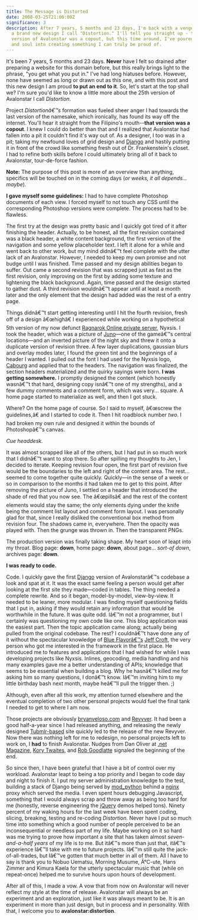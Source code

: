 ```yaml
---
title: The Message is Distorted
date: 2008-03-25T21:00:00Z
significance: 3
description: After 7 years, 5 months and 23 days, I'm back with a vengeance and
  a brand new design I call "Distortion." I'll tell you straight up - the last
  version of Avalonstar was a copout, but this time around, I've poured my heart
  and soul into creating something I can truly be proud of.
---
```


It's been 7 years, 5 months and 23 days. **Never** have I felt so drained after preparing a website for this domain before, but this really brings light to the phrase, "you get what you put in." I've had long hiatuses before. However, none have seemed as long or drawn out as this one, and with this post and this new design I am proud **to put an end to it**. So, let's start at the top shall we? I'm sure you'd like to know a little more about the 25th version of Avalonstar I call _Distortion_.

Project _Distortionâ€™s_ formation was fueled sheer anger I had towards the last version of the namesake, which ironically, has found its way off the internet. You'll hear it straight from the Filipino's mouth--**that version was a copout**. I knew I could do better than that and I realized that Avalonstar had fallen into a pit it couldn't find it's way out of. As a designer, I too was in a pit; taking my newfound loves of grid design and [Django][1] and hastily putting it in front of the crowd like something fresh out of Dr. Frankenstein's closet. I had to refine both skills before I could ultimately bring all of it back to Avalonstar, tour-de-force fashion.

**Note:** The purpose of this post is more of an overview than anything, specifics will be touched on in the coming days (_or weeks, it all depends... maybe_).

**I gave myself some guidelines:** I had to have complete Photoshop documents of each view. I forced myself to not touch any CSS until the corresponding Photoshop versions were complete. The process had to be flawless.

The first try at the design was pretty basic and I quickly got tired of it after finishing the header. Actually, to be honest, all the first revision contained was a black header, a white content background, the first version of the navigation and some yellow placeholder text. I left it alone for a while and went back to other work, but my mind didnâ€™t feel complete with the utter lack of an Avalonstar. However, I needed to keep my own promise and not budge until I was finished. Time passed and my design abilities began to suffer. Out came a second revision that was scrapped just as fast as the first revision, only improving on the first by adding some texture and lightening the black background. Again, time passed and the design started to gather dust. A third revision wouldnâ€™t appear until at least a month later and the only element that the design had added was the rest of a entry page.

Things didnâ€™t start getting interesting until I hit the fourth revision, fresh off of a design â€œhighâ€ I experienced while working on a hypothetical 5th version of my now defunct [Ragnarok Online private server][2], Nyxsis. I took the header, which was a picture of [Juno][3]—one of the gameâ€™s central locations—and an inverted picture of the night sky and threw it onto a duplicate version of revision three. A few layer duplications, gaussian blurs and overlay modes later, I found the green tint and the beginnings of a header I wanted. I pulled out the font I had used for the Nyxsis logo, [Cabourg][4] and applied that to the headers. The navigation was finalized, the section headers materialized and the quirky sayings were born. **I was getting somewhere.** I promptly designed the content (which honestly wasnâ€™t that hard, designing copy isnâ€™t one of my strengths), and a few dummy comments and a comment form, which was very... square. A home page started to materialize as well, and then I got stuck.

Where? On the home page of course. So I said to myself, â€œscrew the guidelines,â€ and I started to code it. Then I hit roadblock number _two_. I had broken my own rule and designed it within the bounds of Photoshopâ€™s canvas.

_Cue headdesk._

It was almost scrapped like all of the others, but I had put in so much work that I didnâ€™t want to stop there. So after spilling my thoughts to Jen, I decided to iterate. Keeping revision four open, the first part of revision five would be the boundaries to the left and right of the content area. The rest... seemed to come together quite quickly. Quickly—in the sense of a week or so in comparison to the months it had taken me to get to this point. After removing the picture of Juno, I settled on a header that introduced the shade of red that you now see. The â€œpillsâ€ and the rest of the content elements would stay the same; the only elements dying under the knife being the comment list layout and comment form layout. I was personally glad for that, since I really disliked the conventional box method from revision four. The shadows came in, everywhere. Then the opacity was played with. Then the grunge was thrown in. Then the transparent PNGs.

The production version was finally taking shape. My heart soon of leapt into my throat. Blog page: **down**, home page: **down**, about page... _sort-of down_, archives page: **down**.

**I was ready to code.**

Code. I quickly gave the first [Django][1] version of Avalonstarâ€™s codebase a look and spat at it. It was the exact same feeling a person would get after looking at the first site they made—coded in tables. The thing needed a complete rewrite. And so it began, model-by-model, view-by-view. It needed to be leaner, more modular. I was finding myself questioning fields that I put in, asking if they would retain any information that would be worthwhile in the future. It was quite odd. Iâ€™m not a programmer, but I certainly was questioning my own code like one. This blog application was the easiest part. Then the topic application came along; actually being pulled from the original codebase. The rest? I couldnâ€™t have done any of it without the spectacular knowledge of [Blue Flavorâ€™s][5] [Jeff Croft][6], the very person who got me interested in the framework in the first place. He introduced me to features and applications that I had wished for while I was developing projects like Nyxsis. Inlines, geocoding, media handling and his many examples gave me a better understanding of APIs; knowledge that seems to be essential when building a blog. Why he hasnâ€™t killed me for asking him so many questions, I donâ€™t know. Iâ€™m inviting him to my little birthday bash next month, maybe heâ€™ll pull the trigger then. ;)

Although, even after all this work, my attention turned elsewhere and the eventual completion of two other personal projects would fuel the final tank I needed to get to where I am now.

Those projects are obviously [bryanveloso.com][7] and [Revyver][8]. It had been a good half-a-year since I had released anything, and releasing the newly designed [Tubmlr-based][9] site quickly led to the release of the new Revyver. Now there was nothing left for me to redesign, no personal projects left to work on, I **had** to finish Avalonstar. Nudges from Dan Oliver at [.net Magazine][10], [Kory Twaites][11], and [Rob Goodlatte][12] signaled the beginning of the end.

So since then, I have been grateful that I have a bit of control over my workload. Avalonstar leapt to being a top priority and I began to code day and night to finish it. I put my server administration knowledge to the test, building a stack of Django being served by [mod_python][13] behind a [nginx][14] proxy which served the media. I even spent hours debugging Javascript, something that I would always scrap and throw away as being too hard for me (honestly, reverse engineering the [jQuery][15] demos helped tons). Ninety percent of my waking hours for the last week have been spent coding, slicing, breaking, testing and re-coding _Distortion_. Never have I put so much time into something which a good number of people perceived to be an inconsequential or needless part of my life. Maybe working on it so hard was me trying to prove how important a site that has taken almost _seven-and-a-half years_ of my life is to me. But itâ€™s more than just that, itâ€™s experience Iâ€™ll take with me to future projects. Iâ€™m still quite the jack-of-all-trades, but Iâ€™ve gotten that much better in all of them. All I have to say is thank you to Nobuo Uematsu, Morning Musume, Â°C-ute, Hans Zimmer and Kimura Kaela for the utterly spectacular music that (while on repeat-once) helped me to survive hours upon hours of development.

After all of this, I made a vow. A vow that from now on Avalonstar will never reflect my style at the time of release. Avalonstar will always be an experiment and an exploration, just like it was always meant to be. It is an experiment in more than just design, but in process and in personality. With that, I welcome you to **avalonstar:distortion**.

[1]: http://djangoproject.com/
[2]: http://eathena.ws/
[3]: http://irowiki.org/wiki/Juno
[4]: http://www.t26.com/fonts/Cabourg/
[5]: http://blueflavor.com/
[6]: http://jeffcroft.com/
[7]: http://bryanveloso.com/
[8]: http://revyver.com/
[9]: http://tumblr.com/
[10]: http://www.netmag.co.uk/
[11]: http://krazykory.com/
[12]: http://robgoodlatte.com/
[13]: http://www.modpython.org/
[14]: http://nginx.net/
[15]: http://jquery.com/

